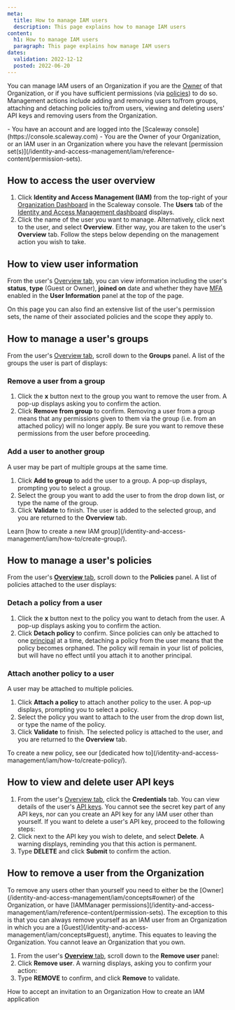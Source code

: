 ```yaml
---
meta:
  title: How to manage IAM users
  description: This page explains how to manage IAM users
content:
  h1: How to manage IAM users
  paragraph: This page explains how manage IAM users
dates:
  validation: 2022-12-12
  posted: 2022-06-20
---
```


You can manage IAM users of an Organization if you are the [Owner](/identity-and-access-management/iam/concepts/#owner) of that Organization, or if you have sufficient permissions (via [policies](/identity-and-access-management/iam/concepts/#policy)) to do so. Management actions include adding and removing users to/from groups, attaching and detaching policies to/from users, viewing and deleting users' API keys and removing users from the Organization.

<Message type="requirement">
  - You have an account and are logged into the [Scaleway console](https://console.scaleway.com)
  - You are the Owner of your Organization, or an IAM user in an Organization where you have the relevant [permission set(s)](/identity-and-access-management/iam/reference-content/permission-sets).
</Message>

## How to access the user overview

1. Click **Identity and Access Management (IAM)** from the top-right of your [Organization Dashboard](https://console.scaleway.com/organization) in the Scaleway console. The **Users** tab of the [Identity and Access Management dashboard](https://console.scaleway.com/iam/users) displays.
    <Lightbox src="scaleway-iam-dashboard.webp" alt="" />
2. Click the name of the user you want to manage. Alternatively, click <Icon name="more" /> next to the user, and select **Overview**. Either way, you are taken to the user's **Overview** tab.
    Follow the steps below depending on the management action you wish to take.

## How to view user information

From the user's [Overview tab](#how-to-access-the-user-overview), you can view information including the user's **status**, **type** (Guest or Owner), **joined on** date and whether they have [MFA](/console/my-account/concepts/#multifactor-authentication) enabled in the **User Information** panel at the top of the page.

On this page you can also find an extensive list of the user's permission sets, the name of their associated policies and the scope they apply to.

<Lightbox src="scaleway-user-info.webp" alt="" />

## How to manage a user's groups

From the user's [Overview tab](#how-to-access-the-user-overview), scroll down to the **Groups** panel. A list of the groups the user is part of displays:

<Lightbox src="scaleway-user-groups.webp" alt="" />

### Remove a user from a group

1. Click the **x** button next to the group you want to remove the user from. A pop-up displays asking you to confirm the action.
2. Click **Remove from group** to confirm.
    <Message type="important">
      Removing a user from a group means that any permissions given to them via the group (i.e. from an attached policy) will no longer apply. Be sure you want to remove these permissions from the user before proceeding.
    </Message>

### Add a user to another group

A user may be part of multiple groups at the same time.

1. Click **Add to group** to add the user to a group. A pop-up displays, prompting you to select a group.
2. Select the group you want to add the user to from the drop down list, or type the name of the group.
3. Click **Validate** to finish.
    The user is added to the selected group, and you are returned to the **Overview** tab.

<Message type="tip">
 Learn [how to create a new IAM group](/identity-and-access-management/iam/how-to/create-group/).
</Message>

## How to manage a user's policies

From the user's [**Overview** tab](#how-to-access-the-user-overview), scroll down to the **Policies** panel. A list of policies attached to the user displays:

<Lightbox src="scaleway-user-policies.webp" alt="" />

### Detach a policy from a user

1. Click the **x** button next to the policy you want to detach from the user. A pop-up displays asking you to confirm the action.
2. Click **Detach policy** to confirm.
    <Message type="important">
      Since policies can only be attached to one [principal](/identity-and-access-management/iam/concepts/#principal) at a time, detaching a policy from the user means that the policy becomes orphaned. The policy will remain in your list of policies, but will have no effect until you attach it to another principal.
    </Message>

### Attach another policy to a user

A user may be attached to multiple policies.

1. Click **Attach a policy** to attach another policy to the user. A pop-up displays, prompting you to select a policy.
2. Select the policy you want to attach to the user from the drop down list, or type the name of the policy.
3. Click **Validate** to finish.
    The selected policy is attached to the user, and you are returned to the **Overview** tab.

<Message type="tip">
  To create a new policy, see our [dedicated how to](/identity-and-access-management/iam/how-to/create-policy/).
</Message>

## How to view and delete user API keys

1. From the user's [Overview tab](#how-to-access-the-user-overview), click the **Credentials** tab.
    You can view details of the user's [API keys](/identity-and-access-management/iam/how-to/create-api-keys/).
    <Lightbox src="scaleway-user-api-keys.webp" alt="" />
    <Message type="note">
      You cannot see the secret key part of any API keys, nor can you create an API key for any IAM user other than yourself.
    </Message>
    If you want to delete a user's API key, proceed to the following steps:
2. Click <Icon name="more" /> next to the API key you wish to delete, and select **Delete**.
    A warning displays, reminding you that this action is permanent.
3. Type **DELETE** and click **Submit** to confirm the action.

## How to remove a user from the Organization

<Message type="note">
  To remove any users other than yourself you need to either be the [Owner](/identity-and-access-management/iam/concepts#owner) of the Organization, or have [IAMManager permissions](/identity-and-access-management/iam/reference-content/permission-sets). The exception to this is that you can always remove yourself as an IAM user from an Organization in which you are a [Guest](/identity-and-access-management/iam/concepts#guest), anytime. This equates to leaving the Organization. You cannot leave an Organization that you own.
</Message>

1. From the user's [**Overview** tab](#how-to-access-the-user-overview), scroll down to the **Remove user** panel:
    <Lightbox src="scaleway-remove-user.webp" alt="" />
2. Click **Remove user**. A warning displays, asking you to confirm your action:
    <Lightbox src="scaleway-remove-user-popup.webp" alt="A pop up box displaying a warning: Removing a user from this Organization automatically deletes their API keys, and any policies directly attached to them become orphaned" />
3. Type **REMOVE** to confirm, and click **Remove** to validate.

<Navigation title="See Also">
  <PreviousButton to="/identity-and-access-management/iam/how-to/accept-invitation-to-orga/">How to accept an invitation to an Organization</PreviousButton>
  <NextButton to="/identity-and-access-management/iam/how-to/create-application/">How to create an IAM application</NextButton>
</Navigation>